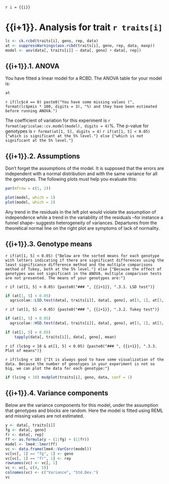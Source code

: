 `r i = {{i}}`

# {{i+1}}. Analysis for trait `r traits[i]`

```r
lc <- ck.rcbd(traits[i], geno, rep, data)
at <- suppressWarnings(aov.rcbd(traits[i], geno, rep, data, maxp))
model <- aov(data[, traits[i]] ~ data[, geno] + data[, rep])
```

## {{i+1}}.1. ANOVA

You have fitted a linear model for a RCBD. The ANOVA table for your model is:

```r
at
```

`r if(lc$c4 == 0) paste0("You have some missing values (", format(lc$pmis * 100, digits = 3), "%) and they have been estimated before running ANOVA.")`

The coefficient of variation for this experiment is `r format(agricolae::cv.model(model), digits = 4)`%.
The p-value for genotypes is `r format(at[1, 5], digits = 4)`
`r if(at[1, 5] < 0.05) {"which is significant at the 5% level."} else {"which is not significant at the 5% level."}`

## {{i+1}}.2. Assumptions

Don't forget the assumptions of the model. It is supposed that the errors are independent with a normal distribution and with the same variance for all the genotypes. The following plots must help you evaluate this:

```r
par(mfrow = c(1, 2))

plot(model, which = 1)
plot(model, which = 2)
```

Any trend in the residuals in the left plot would violate the assumption of independence while a trend in the variability of the residuals --for instance a funnel shape-- suggests heterogeneity of variances. Departures from the theoretical normal line on the right plot are symptoms of lack of normality.

## {{i+1}}.3. Genotype means

`r if(at[1, 5] < 0.05) {"Below are the sorted means for each genotype with letters indicating if there are significant differences using the least significance difference method and the multiple comparisons method of Tukey, both at the 5% level."} else {"Because the effect of genotypes was not significant in the ANOVA, multiple comparison tests are not presented. The means of your genotypes are:"}`

`r if (at[1, 5] < 0.05) {paste0("### ", {{i+1}}, ".3.1. LSD test")}`

```r
if (at[1, 5] < 0.05)
  agricolae::LSD.test(data[, traits[i]], data[, geno], at[3, 1], at[3, 3])$groups
```

`r if (at[1, 5] < 0.05) {paste0("### ", {{i+1}}, ".3.2. Tukey test")}`

```r
if (at[1, 5] < 0.05)
  agricolae::HSD.test(data[, traits[i]], data[, geno], at[3, 1], at[3, 3])$groups
```

```r
if (at[1, 5] > 0.05)
    tapply(data[, traits[i]], data[, geno], mean)
```

`r if (lc$ng < 10 & at[1, 5] < 0.05) {paste0("### ", {{i+1}}, ".3.3. Plot of means")}`

`r if(lc$ng < 10) {"It is always good to have some visualization of the data. Because the number of genotypes in your experiment is not so big, we can plot the data for each genotype:"}`

```r
if (lc$ng < 10) msdplot(traits[i], geno, data, conf = 1)
```

## {{i+1}}.4. Variance components

Below are the variance components for this model, under the assumption that genotypes and blocks are random. Here the model is fitted using REML and missing values are not estimated.

```r
y <- data[, traits[i]]
fg <- data[, geno]
fr <- data[, rep]
ff <- as.formula(y ~ (1|fg) + (1|fr))
model <- lme4::lmer(ff)
vc <- data.frame(lme4::VarCorr(model))
vc[vc[, 1] == "fg", 1] <- geno
vc[vc[, 1] == "fr", 1] <- rep
rownames(vc) <- vc[, 1]
vc <- vc[, c(4, 5)]
colnames(vc) <- c("Variance", "Std.Dev.")
vc
```
